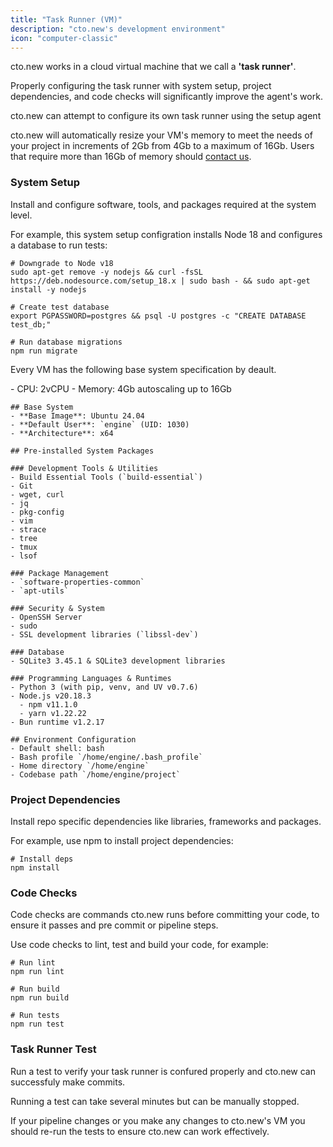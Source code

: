 ```yaml
---
title: "Task Runner (VM)"
description: "cto.new's development environment"
icon: "computer-classic"
---
```


cto.new works in a cloud virtual machine that we call a **'task runner'**.

Properly configuring the task runner with system setup, project dependencies, and code checks will significantly improve the agent's work.

<Check>
  cto.new can attempt to configure its own task runner using the setup agent
</Check>

cto.new will automatically resize your VM's memory to meet the needs of your project in increments of 2Gb from 4Gb to a maximum of 16Gb. Users that require more than 16Gb of memory should [contact us](/admin/support).

### System Setup

Install and configure software, tools, and packages required at the system level.

For example, this system setup configration installs Node 18 and configures a database to run tests:

```[expandable]
# Downgrade to Node v18
sudo apt-get remove -y nodejs && curl -fsSL https://deb.nodesource.com/setup_18.x | sudo bash - && sudo apt-get install -y nodejs

# Create test database
export PGPASSWORD=postgres && psql -U postgres -c "CREATE DATABASE test_db;"

# Run database migrations
npm run migrate
```

Every VM has the following base system specification by deault.

<Accordion title="VM base specifications" icon="notes">
  - CPU: 2vCPU
  - Memory: 4Gb autoscaling up to 16Gb

  ```
  ## Base System
  - **Base Image**: Ubuntu 24.04
  - **Default User**: `engine` (UID: 1030)
  - **Architecture**: x64
  
  ## Pre-installed System Packages
  
  ### Development Tools & Utilities
  - Build Essential Tools (`build-essential`)
  - Git
  - wget, curl
  - jq
  - pkg-config
  - vim
  - strace
  - tree
  - tmux
  - lsof
  
  ### Package Management
  - `software-properties-common`
  - `apt-utils`
  
  ### Security & System
  - OpenSSH Server
  - sudo
  - SSL development libraries (`libssl-dev`)
  
  ### Database
  - SQLite3 3.45.1 & SQLite3 development libraries
  
  ### Programming Languages & Runtimes
  - Python 3 (with pip, venv, and UV v0.7.6)
  - Node.js v20.18.3
    - npm v11.1.0
    - yarn v1.22.22
  - Bun runtime v1.2.17
  
  ## Environment Configuration
  - Default shell: bash
  - Bash profile `/home/engine/.bash_profile`
  - Home directory `/home/engine`
  - Codebase path `/home/engine/project`
  ```
</Accordion>

### Project Dependencies

Install repo specific dependencies like libraries, frameworks and packages.

For example, use npm to install project dependencies:

```[expandable]
# Install deps
npm install
```

### Code Checks

Code checks are commands cto.new runs before committing your code, to ensure it passes and pre commit or pipeline steps.

Use code checks to lint, test and build your code, for example:

```[expandable]
# Run lint
npm run lint

# Run build
npm run build

# Run tests
npm run test
```

### Task Runner Test

Run a test to verify your task runner is confured properly and cto.new can successfuly make commits.

Running a test can take several minutes but can be manually stopped.

If your pipeline changes or you make any changes to cto.new's VM you should re-run the tests to ensure cto.new can work effectively.